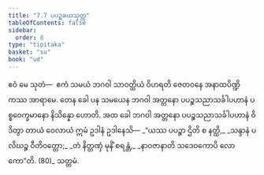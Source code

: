 ```yaml
---
title: "7.7 ပပဉ္စခယသုတ္တ"
tableOfContents: false
sidebar:
  order: 8
type: "tipitaka"
basket: "su"
book: "ud"
---
```



<DynamicBreadcrumb />

<Division number="67" book="ud">

<Paragraph number="635" book="ud">
ဧဝံ မေ သုတံ—  ဧကံ သမယံ ဘဂဝါ သာဝတ္ထိယံ ဝိဟရတိ ဇေတဝနေ အနာထပိဏ္ဍိကဿ အာရာမေ. တေန ခေါ ပန သမယေန ဘဂဝါ အတ္တနော ပပဉ္စသညာသင်္ခါပဟာနံ ပစ္စဝေက္ခမာနော နိသိန္နော ဟောတိ.
</Paragraph>

<Paragraph number="636" book="ud">
အထ ခေါ ဘဂဝါ အတ္တနော ပပဉ္စသညာသင်္ခါပဟာနံ ဝိဒိတွာ တာယံ ဝေလာယံ ဣမံ ဥဒါနံ ဥဒါနေသိ—
</Paragraph>

<Paragraph number="637" type="verses" book="ud">
_“ယဿ ပပဉ္စာ ဌိတိ စ နတ္ထိ,_  
_သန္ဒာနံ ပလိဃဉ္စ ဝီတိဝတ္တော;_  
_တံ နိတ္တဏှံ မုနိံ စရန္တံ,_  
_နာဝဇာနာတိ သဒေဝကောပိ လောကော”တိ. (80)_  


</Paragraph>
</Division>

<Paragraph number="638" type="center" book="ud">
သတ္တမံ.
</Paragraph>